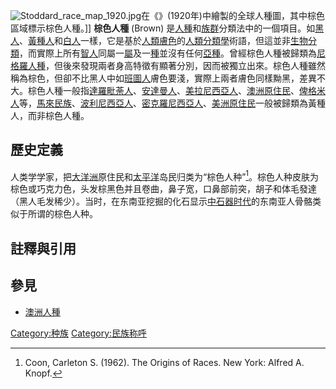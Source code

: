 [[File:Stoddard_race_map_1920.jpg|thumb]]在《{{link-en|有色人種與世界最優白人對立的上升趨勢|The Rising Tide of Color Against White World Supremacy}}》(1920年)中繪製的全球人種圖，其中棕色區域標示棕色人種。]]
'''棕色人種''' (Brown) 是[[人種|人種]]和[[族群|族群]]分類法中的一個項目。如[[黑人|黑人]]、[[黃種人|黃種人]]和[[白人|白人]]一樣，它是基於[[人類膚色|人類膚色]]的[[人類分類學|人類分類學]]術語，但這並非[[生物分類|生物分類]]，而實際上所有[[智人|智人]]同屬一[[屬|屬]]及一[[種|種]]並沒有任何[[亞種|亞種]]。曾經棕色人種被歸類為[[尼格羅人種|尼格羅人種]]，但後來發現兩者身高特徵有顯著分別，因而被獨立出來。棕色人種雖然稱為棕色，但卻不比黑人中如[[班圖人|班圖人]]膚色要淺，實際上兩者膚色同樣黝黑，差異不大。棕色人種一般指[[達羅毗荼人|達羅毗荼人]]、[[安達曼人|安達曼人]]、[[美拉尼西亞人|美拉尼西亞人]]、[[澳洲原住民|澳洲原住民]]、[[俾格米人|俾格米人]]等，[[馬來人|馬來民族]]、[[波利尼西亞人|波利尼西亞人]]、[[密克羅尼西亞人|密克羅尼西亞人]]、[[美洲原住民|美洲原住民]]一般被歸類為黃種人，而非棕色人種。

==歷史定義==
人类学学家{{lang|en|Carleton S. Coon}}，把[[大洋洲|大洋洲]]原住民和[[太平洋|太平洋]]岛民归类为“棕色人种”<ref>Coon, Carleton S. (1962).  The Origins of Races.  New York: Alfred A. Knopf.</ref>。棕色人种皮肤为棕色或巧克力色，头发棕黑色并且卷曲，鼻子宽，口鼻部前突，胡子和体毛發達（黑人毛发稀少）。当时，在东南亚挖掘的化石显示[[中石器时代|中石器时代]]的东南亚人骨骼类似于所谓的棕色人种。

==註釋與引用==
{{reflist}}
==參見==
*[[澳洲人種|澳洲人種]]

{{种族的划分}}
[[Category:种族|Category:种族]]
[[Category:民族称呼|Category:民族称呼]]